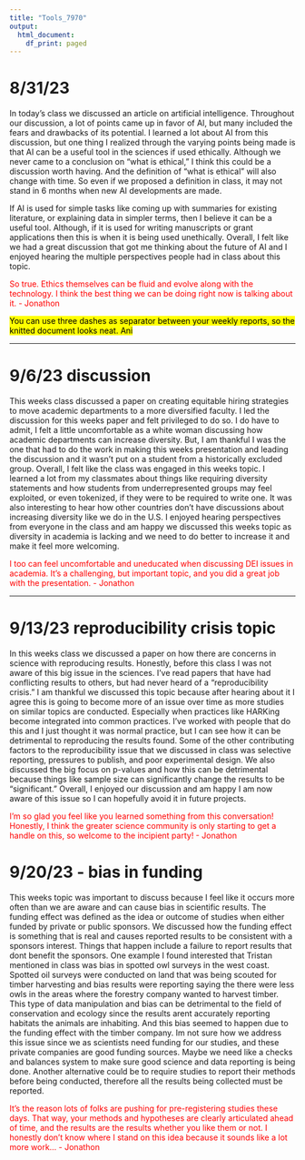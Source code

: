 ---
title: "Tools_7970"
output:
  html_document:
    df_print: paged
---


# 8/31/23

In today's class we discussed an article on artificial intelligence. Throughout our discussion, a lot of points came up in favor of AI, but many included the fears and drawbacks of its potential. I learned a lot about AI from this discussion, but one thing I realized through the varying points being made is that AI can be a useful tool in the sciences if used ethically. Although we never came to a conclusion on "what is ethical," I think this could be a discussion worth having. And the definition of "what is ethical" will also change with time. So even if we proposed a definition in class, it may not stand in 6 months when new AI developments are made. 

If AI is used for simple tasks like coming up with summaries for existing literature, or explaining data in simpler terms, then I believe it can be a useful tool. Although, if it is used for writing manuscripts or grant applications then this is when it is being used unethically. Overall, I felt like we had a great discussion that got me thinking about the future of AI and I enjoyed hearing the multiple perspectives people had in class about this topic. 

<span style="color:red">So true. Ethics themselves can be fluid and evolve along with the technology. I think the best thing we can be doing right now is talking about it. - Jonathon</span>

<mark> You can use three dashes as separator between your weekly reports, so the knitted document looks neat. Ani

---

# 9/6/23 discussion

This weeks class discussed a paper on creating equitable hiring strategies to move academic departments to a more diversified faculty. I led the discussion for this weeks paper and felt privileged to do so. I do have to admit, I felt a little uncomfortable as a white woman discussing how academic departments can increase diversity. But, I am thankful I was the one that had to do the work in making this weeks presentation and leading the discussion and it wasn't put on a student from a historically excluded group. Overall, I felt like the class was engaged in this weeks topic. I learned a lot from my classmates about things like requiring diversity statements and how students from underrepresented groups may feel exploited, or even tokenized, if they were to be required to write one. It was also interesting to hear how other countries don't have discussions about increasing diversity like we do in the U.S. I enjoyed hearing perspectives from everyone in the class and am happy we discussed this weeks topic as diversity in academia is lacking and we need to do better to increase it and make it feel more welcoming. 

<span style="color:red">I too can feel uncomfortable and uneducated when discussing DEI issues in academia. It's a challenging, but important topic, and you did a great job with the presentation. - Jonathon</span>

---

# 9/13/23 reproducibility crisis topic
In this weeks class we discussed a paper on how there are concerns in science with reproducing results. Honestly, before this class I was not aware of this big issue in the sciences. I've read papers that have had conflicting results to others, but had never heard of a "reproducibility crisis." I am thankful we discussed this topic because after hearing about it I agree this is going to become more of an issue over time as more studies on similar topics are conducted. Especially when practices like HARKing become integrated into common practices. I've worked with people that do this and I just thought it was normal practice, but I can see how it can be detrimental to reproducing the results found. Some of the other contributing factors to the reproducibility issue that we discussed in class was selective reporting, pressures to publish, and poor experimental design. We also discussed the big focus on p-values and how this can be detrimental because things like sample size can significantly change the results to be "significant." Overall, I enjoyed our discussion and am happy I am now aware of this issue so I can hopefully avoid it in future projects.

<span style="color:red">I'm so glad you feel like you learned something from this conversation! Honestly, I think the greater science community is only starting to get a handle on this, so welcome to the incipient party!  - Jonathon</span>



# 9/20/23 - bias in funding

This weeks topic was important to discuss because I feel like it occurs more often than we are aware and can cause bias in scientific results. The funding effect was defined as the idea or outcome of studies when either funded by private or public sponsors. We discussed how the funding effect is something that is real and causes reported results to be consistent with a sponsors interest. Things that happen include a failure to report results that dont benefit the sponsors. One example I found interested that Tristan mentioned in class was bias in spotted owl surveys in the west coast. Spotted oil surveys were conducted on land that was being scouted for timber harvesting and bias results were reporting saying the there were less owls in the areas where the forestry company wanted to harvest timber. This type of data manipulation and bias can be detrimental to the field of conservation and ecology since the results arent accurately reporting habitats the animals are inhabiting. And this bias seemed to happen due to the funding effect with the timber company. Im not sure how we address this issue since we as scientists need funding for our studies, and these private companies are good funding sources. Maybe we need like a checks and balances system to make sure good science and data reporting is being done. Another alternative could be to require studies to report their methods before being conducted, therefore all the results being collected must be reported. 

<span style="color:red">It's the reason lots of folks are pushing for pre-registering studies these days. That way, your methods and hypotheses are clearly articulated ahead of time, and the results are the results whether you like them or not. I honestly don't know where I stand on this idea because it sounds like a lot more work...  - Jonathon</span>
